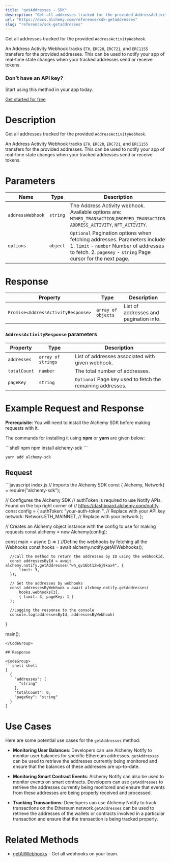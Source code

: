 ```yaml
---
title: "getAddresses - SDK"
description: "Get all addresses tracked for the provided AddressActivityWebhook . An Address Activity Webhook tracks ETH , ERC20 , ERC721 , and ERC1155 transfers for the provided addresses. This can be used to notify your app of real-time state changes when your tracked addresses send or receive tokens."
url: "https://docs.alchemy.com/reference/sdk-getaddresses"
slug: "reference/sdk-getaddresses"
---
```


Get all addresses tracked for the provided `AddressActivityWebhook`.

An Address Activity Webhook tracks `ETH`, `ERC20`, `ERC721`, and `ERC1155` transfers for the provided addresses. This can be used to notify your app of real-time state changes when your tracked addresses send or receive tokens.

### Don’t have an API key?

Start using this method in your app today.

[Get started for free](https://dashboard.alchemy.com/signup/?a=estimateGas)

# Description

Get all addresses tracked for the provided `AddressActivityWebhook`.

An Address Activity Webhook tracks `ETH`, `ERC20`, `ERC721`, and `ERC1155` transfers for the provided addresses. This can be used to notify your app of real-time state changes when your tracked addresses send or receive tokens.

# Parameters

| Name             | Type     | Description                                                                                                                                                                           |
| ---------------- | -------- | ------------------------------------------------------------------------------------------------------------------------------------------------------------------------------------- |
| `addressWebhook` | `string` | The Address Activity webhook. Available options are: `MINED_TRANSACTION`,`DROPPED_TRANSACTION`, `ADDRESS_ACTIVITY`, `NFT_ACTIVITY`.                                                   |
| `options`        | `object` | `Optional` Pagination options when fetching addresses. Parameters include: 1. `limit` - `number` Number of addresses to fetch. 2. `pageKey` - `string` Page cursor for the next page. |

# Response

| Property                           | Type               | Description                            |
| ---------------------------------- | ------------------ | -------------------------------------- |
| `Promise<AddressActivityResponse>` | `array of objects` | List of addresses and pagination info. |

### `AddressActivityResponse` parameters

| Property     | Type               | Description                                                |
| ------------ | ------------------ | ---------------------------------------------------------- |
| `addresses`  | `array of strings` | List of addresses associated with given webhook.           |
| `totalCount` | `number`           | The total number of addresses.                             |
| `pageKey`    | `string`           | `Optional` Page key used to fetch the remaining addresses. |

# Example Request and Response

**Prerequisite**: You will need to install the Alchemy SDK before making requests with it.

The commands for installing it using **npm** or **yarn** are given below:

<CodeGroup>
  ```shell npm
  npm install alchemy-sdk
  ```

  ```shell yarn
  yarn add alchemy-sdk
  ```
</CodeGroup>

## Request

<CodeGroup>
  ```javascript index.js
  // Imports the Alchemy SDK
  const { Alchemy, Network} = require("alchemy-sdk");

  // Configures the Alchemy SDK
  // authToken is required to use Notify APIs. Found on the top right corner of
  // https://dashboard.alchemy.com/notify.
  const config = {
      authToken: "your-auth-token                                                                                                                                                                                                            ", // Replace with your API key
      network: Network.ETH_MAINNET, // Replace with your network
  };

  // Creates an Alchemy object instance with the config to use for making requests
  const alchemy = new Alchemy(config);

  const main = async () => {
      //Define the webhooks by fetching all the Webhooks
      const hooks = await alchemy.notify.getAllWebhooks();

      //Call the method to return the addresses by ID using the webhookId.
      const addressesById = await alchemy.notify.getAddresses("wh_qv16bt12wbj9kax4", {
          limit: 3,
      });

      // Get the addresses by webhooks
      const addressesByWebhook = await alchemy.notify.getAddresses(
          hooks.webhooks[3],
          { limit: 3, pageKey: 1 }
      );

      //Logging the response to the console
      console.log(addressesById, addressesByWebhook)
  }

  main();
  ```
</CodeGroup>

## Response

<CodeGroup>
  ```shell shell
  [
    {
      "addresses": [
        "string"
      ],
      "totalCount": 0,
      "pageKey": "string"
    }
  ]
  ```
</CodeGroup>

# Use Cases

Here are some potential use cases for the `getAddresses` method:

* **Monitoring User Balances**: Developers can use Alchemy Notify to monitor user balances for specific Ethereum addresses. `getAddresses` can be used to retrieve the addresses currently being monitored and ensure that the balances of these addresses are up-to-date.

* **Monitoring Smart Contract Events**: Alchemy Notify can also be used to monitor events on smart contracts. Developers can use `getAddresses` to retrieve the addresses currently being monitored and ensure that events from these addresses are being properly received and processed.

* **Tracking Transactions**: Developers can use Alchemy Notify to track transactions on the Ethereum network.`getAddresses` can be used to retrieve the addresses of the wallets or contracts involved in a particular transaction and ensure that the transaction is being tracked properly.

# Related Methods

* [getAllWebhooks](/reference/getallwebhooks-sdk) - Get all webhooks on your team.
